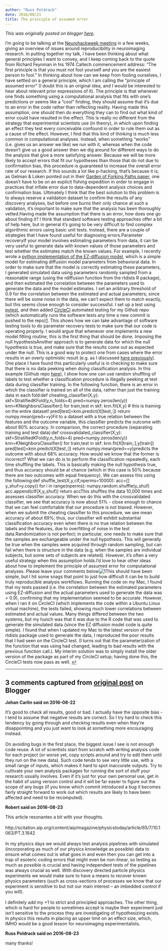 ```yaml
---
author: "Russ Poldrack"
date: 2016/08/21
title: The principle of assumed error
---
```


*This was originally posted on blogger [here](https://russpoldrack.blogspot.com/2016/08/the-principle-of-assumed-error.html)*.

I’m going to be talking at the [Neurohackweek meeting](https://neurohackweek.github.io/) in a few weeks, giving an overview of issues around reproducibility in neuroimaging research.  In putting together my talk, I have been thinking about what general principles I want to convey, and I keep coming back to the quote from Richard Feynman in his 1974 Caltech commencement address: "The first principle is that you must not fool yourself and you are the easiest person to fool.”  In thinking about how can we keep from fooling ourselves, I have settled on a general principle, which I am calling the “principle of assumed error” (I doubt this is an original idea, and I would be interested to hear about relevant prior expressions of it).  The principle is that whenever one finds something using a computational analysis that fits with one’s predictions or seems like a “cool” finding, they should assume that it’s due to an error in the code rather than reflecting reality.  Having made this assumption, one should then do everything they can to find out what kind of error could have resulted in the effect.  This is really no different from the strategy that experimental scientists use (in theory), in which upon finding an effect they test every conceivable confound in order to rule them out as a cause of the effect.  However, I find that this kind of thinking is much less common in computational analyses. Instead, when something “works” (i.e. gives us an answer we like)  we run with it, whereas when the code doesn’t give us a good answer then we dig around for different ways to do the analysis that give a more satisfying answer.  Because we will be more likely to accept errors that fit our hypotheses than those that do not due to confirmation bias, this procedure is guaranteed to increase the overall error rate of our research.  If this sounds a lot like p-hacking, that’s because it is; as Gelman & Loken pointed out in their [Garden of Forking Paths paper,](http://www.stat.columbia.edu/~gelman/research/unpublished/p_hacking.pdf) one doesn't have to be on an explicit fishing expedition in order to engage in practices that inflate error due to data-dependent analysis choices and confirmation bias.  Ultimately I think that the best solution to this problem is to always reserve a validation dataset to confirm the results of any discovery analyses, but before one burns their only chance at such a validation, it’s important to make sure that the analysis has been thoroughly vetted.Having made the assumption that there is an error, how does one go about finding it?  I think that standard software testing approaches offer a bit of help here, but in general it’s going to be very difficult to find complex algorithmic errors using basic unit tests.  Instead, there are a couple of strategies that I have found useful for diagnosing errors.Parameter recoveryIf your model involves estimating parameters from data, it can be very useful to generate data with known values of those parameters and test whether the estimates match the known values.  For example, I recently wrote a [python implementation of the EZ-diffusion model](https://github.com/poldrack/ezdiff), which is a simple model for estimating diffusion model parameters from behavioral data.  In order to make sure that the model is correctly estimating these parameters, I generated simulated data using parameters randomly sampled from a reasonable range (using the rdiffusion function from the rtdists R package), and then estimated the correlation between the parameters used to generate the data and the model estimates. I set an aribtrary threshold of 0.9 for the correlation between the estimated and actual parameters; since there will be some noise in the data, we can't expect them to match exactly, but this seems close enough to consider successful.  I set up a test using [pytest](http://docs.pytest.org/en/latest/), and then added [CircleCI](https://circleci.com/) automated testing for my Github repo (which automatically runs the software tests any time a new commit is pushed to the repo)[1](https://www.blogger.com/blogger.g?blogID=8374109812192174281#1). This shows how we can take advantage of software testing tools to do parameter recovery tests to make sure that our code is operating properly.  I would argue that whenever one implements a new model fitting routine, this is the first thing that should be done. Imposing the null hypothesisAnother approach is to generate data for which the null hypothesis is true, and make sure that the results come out as expected under the null.  This is a good way to protect one from cases where the error results in an overly optimistic result (e.g. as I discussed [here previously](http://www.russpoldrack.org/2013/02/anatomy-of-coding-error.html)). One place I have found this particularly useful is in checking to make sure that there is no data peeking when doing classification analysis.  In this example (Github repo [here](https://github.com/poldrack/classifier_test)), I show how one can use random shuffling of labels to test whether a classification procedure is illegally peeking at test data during classifier training. In the following function, there is an error in which the classifier is trained on all of the data, rather than just the training data in each fold:def cheating_classifier(X,y):    skf=StratifiedKFold(y,n_folds=4)    pred=numpy.zeros(len(y))    knn=KNeighborsClassifier()    for train,test in skf:        knn.fit(X,y) # this is training on the entire dataset!        pred[test]=knn.predict(X[test,:])    return numpy.mean(pred==y)Fit to a dataset with a true relation between the features and the outcome variable, this classifier predicts the outcome with about 80% accuracy.  In comparison, the correct procedure (separating training and test data):def crossvalidated_classifier(X,y):    skf=StratifiedKFold(y,n_folds=4)    pred=numpy.zeros(len(y))    knn=KNeighborsClassifier()     for train,test in skf:        knn.fit(X[train,:],y[train])        pred[test]=knn.predict(X[test,:])    return numpy.mean(pred==y)predicts the outcome with about 68% accuracy.  How would we know that the former is incorrect?  What we can do is to perform the classification repeatedly, each time shuffling the labels.  This is basically making the null hypothesis true, and thus accuracy should be at chance (which in this case is 50% because there are two outcomes with equal frequency).  We can assess this using the following:def shuffle_test(X,y,clf,nperms=10000):    acc=[]    y_shuf=y.copy()    for i in range(nperms):        numpy.random.shuffle(y_shuf)        acc.append(clf(X,y_shuf))    return accThis shuffles the data 10,000 times and assesses classifier accuracy.  When we do this with the crossvalidated classifier, we see that accuracy is now about 51% - close enough to chance that we can feel comfortable that our procedure is not biased.  However, when we submit the cheating classifier to this procedure, we see mean accuracy of about 69%; thus, our classifier will exhibit substantial classification accuracy even when there is no true relation between the labels and the features, due to overfitting of noise in the test data.Randomization is not perfect; in particular, one needs to make sure that the samples are exchangeable under the null hypothesis.  This will generally be true when the samples were acquired through random sampling, but can fail when there is structure in the data (e.g. when the samples are individual subjects, but some sets of subjects are related). However, it’s often a very useful strategy when this assumption holds.I’d love to hear other ideas about how to implement the principle of assumed error for computational analyses.  Please leave your comments below![1 ]()This should have been simple, but I hit some snags that point to just how difficult it can be to build truly reproducible analysis workflows.  Running the code on my Mac, I found that my tests passed (i.e. the correlation between the estimated parameters using EZ-diffusion and the actual parameters used to generate the data was > 0.9), confirming that my implementation seemed to be accurate.  However, when I ran it on CircleCI (which implements the code within a Ubuntu Linux virtual machine), the tests failed, showing much lower correlations between estimated and actual values.  Many things differed between the two systems, but my hunch was that it was due to the R code that was used to generate the simulated data (since the EZ diffusion model code is quite simple).  I found that when I updated my Mac to the latest version of the rtdists package used to generate the data, I reproduced the poor results that I had seen on the CircleCI test.  (I turns out that the parameterization of the function that was using had changed, leading to bad results with the previous function call.).  My interim solution was to simply install the older version of the package as part of my CircleCI setup; having done this, the CircleCI tests now pass as well.  [↩](https://www.blogger.com/blogger.g?blogID=8374109812192174281#top1)

---

## 3 comments captured from [original post](https://russpoldrack.blogspot.com/2016/08/the-principle-of-assumed-error.html) on Blogger

**Johan Carlin said on 2016-08-22**

It's good to check all results, good or bad. I actually have the opposite bias - I tend to assume that negative results are correct. So I try hard to check this tendency by going through and checking results even when they're disappointing and you just want to look at something more encouraging instead. <br /><br />On avoiding bugs in the first place, the biggest issue I see is not enough code reuse. A lot of scientists start from scratch with writing analysis code for each project (or worse yet, copy scripts around and try to edit them until they run on the new data). Such code tends to see very little use, with a small range of inputs, which makes it hard to spot inaccurate outputs. Try to cultivate your own analysis packages for running the sort of stuff your research usually involves. Even if it's just for your own personal use, get in the habit of using version control and it will be far easier to figure out the scope of any bugs (if you know which commit introduced a bug it becomes fairly straight forward to work out which results are likely to have been affected and need to be recomputed).

**Robert said on 2016-08-23**

This article resonantes a bit with your thoughts. <br /><br />http://scitation.aip.org/content/aip/magazine/physicstoday/article/65/7/10.1063/PT.3.1642<br /><br />In my physics days we would always test analysis pipelines with simulated (incorporating as much of our physics knowledge as possible) data to ensure what comes out is what goes in and even then you can get into a trap of esoteric coding errors that might even be non-linear, so testing as much as possible is crucial and having independent tests of the pipelines was always crucial as well. With discovery directed particle physics experiments we would make sure to have a means to recover known physics parameters (such as cross-sections of processes we know that our experiment is sensitive to but not our main interest -- an imbedded control if you will). <br /><br />I definitely add my +1 to strict and principled approaches. The other thing, which is hard for people to sometimes accept is maybe their experiment just isn't sensitive to the process they are investigating of hypothesizing exists. In physics this results in placing an upper limit on an effect size, which, IMHO would be a good lesson for neuroimaging experimentalists.  <br />

**Russ Poldrack said on 2016-08-23**

many thanks!

